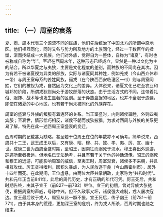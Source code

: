 ```yaml
---
---
---
```

title: （一）周室的衰落
---



夏、商、周本代表三个源流不同的民族，他们先后统治了中国北方的所谓中原地区。他们相互同化，同时又各与势力所及地方的土族同化，经过一千数百年的揉塑，渐而抟结成一大民族。他们对外族，觉得自为一整体，自称为“诸夏”，有时也被称或自称为“华”。至迟在西周末年，这种形态已经成立，显然是一种以文化为主的结合。所以华夏之与夷狄，主要是文化程度的差别，而种族的不同尚在其次。因为有若干被诸夏视为异类的部族，实际与诸夏同其种姓，例如羌戎（今山西介休市一带）与周王室母系的姜姓同族，骊戎（在今陕西西安临潼区一带）则与周室同姓，它们的被视为戎，自然因为文化上的差异。大体说来，诸夏文化已进至农业和城邦的阶段，所谓戎狄则尚处于游牧部落的状态。由于生活方式的不同，连带着礼俗、服饰、战术等也发生显著的区别。至于异族盘据的地区，也并不全限于边疆，即使在诸夏的中心地区，也有若干尚未被同化的外族存在。

周室的盛衰与外族的叛服有着连环的关系。当王室盛时，内则诸侯辑睦，外则四夷宾服；至衰世，情形恰巧相反，诸侯不朝而戎狄披猖。为求对西周与外族的关系更易了解，特先在此一述西周王室盛衰的变迁。

西周时期的记载甚为缺略，甚至若干位周王在位的年数亦不可确考。简单说来，西周共十二王，武王成王以后，又有康、昭、穆、共、懿、孝、夷、厉、宣、幽十世。成康二世为西周全盛时期，至昭王，因南征而溺死于汉水。穆王喜出外巡游，踪迹所至者极远，但地名已无法确考，并且有若干关于他的神话流传。昭王的溺死和穆王的远游，可能影响周室的威信，至夷王时，周室渐衰，诸侯多不来朝，并且相互攻伐。厉王贪得嗜利，因积久暴虐，为人民放逐于彘（今山西霍州市），居外十四年而死。在此期间，王位虚悬，由两位大臣共掌朝政，史家称为“共和时代”。共和元年正当前841年，此后的周代历史，才有正确的年代可凭。厉王死后，共和时期告终，由其子宣王（前827～前782）继位。宣王的初期，曾对异族大张挞伐，重振周室的声威，号称中兴。但不久政事又坏，诸侯强大难制，戎人屡次寇边。宣王最后败于戎人，周室从此一蹶不振。宣王死后，传子幽王（前781～前771），由于其本身的荒德，更加深王室的危机，终为戎人所杀，西周时期也随之结束。